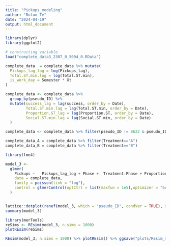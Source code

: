 ```yaml
---
title: "Pickups_modeling"
author: "Bulun Te"
date: "2024-04-19"
output: html_document
---
```



```r
library(dplyr)
library(ggplot2)

# constructing variable
load("complete_data3_2307_0_5094_0.RData")

complete_data  = complete_data %>% mutate(
  Pickups_lag_log = log(Pickups_lag),
  Total.ST.min.log = log(Total.ST.min),
  is_work_day = Semester * Xt
)

complete_data <- complete_data %>% 
  group_by(pseudo_ID) %>% 
  mutate(success_lag = lag(success, order_by = Date),
         Total.ST.min.lag = lag(Total.ST.min, order_by = Date),
         Proportion.ST_lag = lag(Proportion.ST, order_by = Date),
         Social.ST.min.lag = lag(Social.ST.min, order_by = Date)
  )

complete_data <- complete_data %>% filter(pseudo_ID != 8622 & pseudo_ID != 9680)

complete_data_A = complete_data %>% filter(Treatment=="A")
complete_data_B = complete_data %>% filter(Treatment=="B")

library(lme4)

model_3 <-
  glmer(
    Pickups ~   Pickups_lag_log + Phase +  Treatment:Phase + Proportion.ST +sex* is_work_day + devices + sex*log(Total.ST.min.lag) + (1 |pseudo_ID ),
    data = complete_data,
    family = poisson(link = "log"),
    control = glmerControl(optCtrl = list(maxfun = 1e5),optimizer = "bobyqa")
  )


lattice::dotplot(ranef(model_3, which = "pseudo_ID", condVar = TRUE), scales = list(y = list(alternating = 0)))
summary(model_3)
```



```r

library(merTools)
reSims <- REsim(model_3, n.sims = 1000)
plotREsim(reSims)

REsim(model_3, n.sims = 1000) %>% plotREsim() %>% ggsave("plots/REsim_model_3.png",.)

```